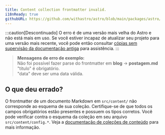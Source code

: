 ```yaml
---
title: Content collection frontmatter invalid.
i18nReady: true
githubURL: https://github.com/withastro/astro/blob/main/packages/astro/src/core/errors/errors-data.ts
---
```

:::caution[Descontinuado]
O erro é de uma versão mais velha do Astro e não está mais em uso. Se você estiver incapaz de atualizar seu projeto para uma versão mais recente, você pode então consultar [cópias sem supervisão da documentação antiga](/pt-br/upgrade-astro/#documentação-antiga-sem-manutenção) para assistência.
:::

> **Mensagens de erro de exemplo:**<br/>
Não foi possível fazer parse do frontmatter em **blog** → **postagem.md**<br/>
"titulo" é obrigatório.<br/>
"data" deve ser uma data válida.

## O que deu errado?
O frontmatter de um documento Markdown em `src/content/` não corresponde ao esquema de sua coleção.
Certifique-se de que todos os campos obrigatórios estão presentes e possuem os tipos corretos.
Você pode verificar contra o esquema da coleção em seu arquivo `src/content/config.*`.
Veja a [documentação de coleções de conteúdo](/pt-br/guides/content-collections/) para mais informação.

